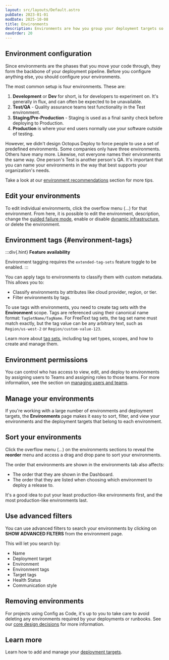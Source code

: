 ```yaml
---
layout: src/layouts/Default.astro
pubDate: 2023-01-01
modDate: 2025-10-08
title: Environments
description: Environments are how you group your deployment targets so you can promote your software through different phases, for instance, into Development, then Test, and finally into Production.
navOrder: 20
---
```


<Environments />

## Environment configuration

Since environments are the phases that you move your code through, they form the backbone of your deployment pipeline. Before you configure anything else, you should configure your environments.

The most common setup is four environments. These are:

1. **Development** or **Dev** for short, is for developers to experiment on. It's generally in flux, and can often be expected to be unavailable.
1. **Test/QA** - Quality assurance teams test functionality in the Test environment.
1. **Staging/Pre-Production** - Staging is used as a final sanity check before deploying to Production.
1. **Production** is where your end users normally use your software outside of testing.

However, we didn't design Octopus Deploy to force people to use a set of predefined environments. Some companies only have three environments. Others have many more. Likewise, not everyone names their environments the same way. One person's Test is another person's QA. It's important that you can name your environments in the way that best supports your organization's needs.

Take a look at our [environment recommendations](/docs/infrastructure/environments/environment-recommendations) section for more tips.

<AddNewEnvironments />

## Edit your environments

To edit individual environments, click the overflow menu (...) for that environment. From here, it is possible to edit the environment, description, change the [guided failure mode](#guided-failure-mode), enable or disable [dynamic infrastructure](/docs/infrastructure/deployment-targets/dynamic-infrastructure), or delete the environment.

## Environment tags {#environment-tags}

:::div{.hint}
**Feature availability**

Environment tagging requires the `extended-tag-sets` feature toggle to be enabled.
:::

You can apply tags to environments to classify them with custom metadata. This allows you to:

- Classify environments by attributes like cloud provider, region, or tier.
- Filter environments by tags.

To use tags with environments, you need to create tag sets with the **Environment** scope. Tags are referenced using their canonical name format: `TagSetName/TagName`. For FreeText tag sets, the tag set name must match exactly, but the tag value can be any arbitrary text, such as `Region/us-west-2` or `Region/custom-value-123`.

Learn more about [tag sets](/docs/tenants/tag-sets), including tag set types, scopes, and how to create and manage them.

## Environment permissions

You can control who has access to view, edit, and deploy to environments by assigning users to Teams and assigning roles to those teams. For more information, see the section on [managing users and teams](/docs/security/users-and-teams).

## Manage your environments

If you're working with a large number of environments and deployment targets, the **Environments** page makes it easy to sort, filter, and view your environments and the deployment targets that belong to each environment.

## Sort your environments

Click the overflow menu (...) on the environments sections to reveal the **reorder** menu and access a drag and drop pane to sort your environments.

The order that environments are shown in the environments tab also affects:

- The order that they are shown in the Dashboard.
- The order that they are listed when choosing which environment to deploy a release to.

It's a good idea to put your least production-like environments first, and the most production-like environments last.

## Use advanced filters

You can use advanced filters to search your environments by clicking on **SHOW ADVANCED FILTERS** from the environment page.

This will let you search by:

- Name
- Deployment target
- Environment
- Environment tags
- Target tags
- Health Status
- Communication style

## Removing environments

For projects using Config as Code, it's up to you to take care to avoid deleting any environments required by your deployments or runbooks. See our [core design decisions](/docs/projects/version-control/unsupported-config-as-code-scenarios#core-design-decision) for more information. 

## Learn more

Learn how to add and manage your [deployment targets](/docs/infrastructure/deployment-targets).
